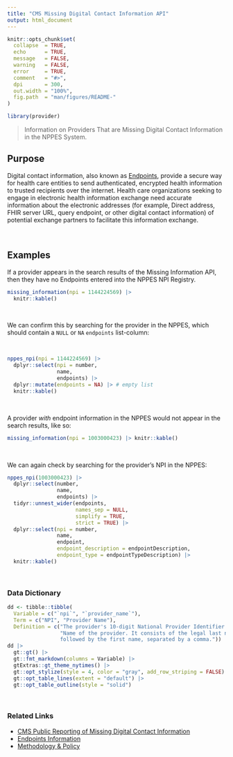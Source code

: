 ```yaml
---
title: "CMS Missing Digital Contact Information API"
output: html_document
---
```



```r
knitr::opts_chunk$set(
  collapse  = TRUE,
  echo      = TRUE, 
  message   = FALSE, 
  warning   = FALSE,
  error     = TRUE,
  comment   = "#>",
  dpi       = 300, 
  out.width = "100%",
  fig.path  = "man/figures/README-"
)
```

```r
library(provider)
```

> Information on Providers That are Missing Digital Contact Information in the NPPES System.

## Purpose

Digital contact information, also known as [Endpoints](https://nppes.cms.hhs.gov/webhelp/nppeshelp/HEALTH%20INFORMATION%20EXCHANGE.html), provide a secure way for health care entities to send authenticated, encrypted health information to trusted recipients over the internet. Health care organizations seeking to engage in electronic health information exchange need accurate information about the electronic addresses (for example, Direct address, FHIR server URL, query endpoint, or other digital contact information) of potential exchange partners to facilitate this information exchange.

<br>

## Examples

If a provider appears in the search results of the Missing Information API, then they have no Endpoints entered into the NPPES NPI Registry.

```r
missing_information(npi = 1144224569) |> 
  knitr::kable()
```



<br>

We can confirm this by searching for the provider in the NPPES, which should contain a `NULL` or `NA` `endpoints` list-column:

<br>

```r
nppes_npi(npi = 1144224569) |> 
  dplyr::select(npi = number, 
                name, 
                endpoints) |> 
  dplyr::mutate(endpoints = NA) |> # empty list
  knitr::kable()
```

<br>

A provider *with* endpoint information in the NPPES would not appear in the search results, like so:

```r
missing_information(npi = 1003000423) |> knitr::kable()
```

<br>

We can again check by searching for the provider's NPI in the NPPES:

```r
nppes_npi(1003000423) |> 
  dplyr::select(number, 
                name, 
                endpoints) |> 
  tidyr::unnest_wider(endpoints, 
                      names_sep = NULL, 
                      simplify = TRUE, 
                      strict = TRUE) |> 
  dplyr::select(npi = number, 
                name, 
                endpoint, 
                endpoint_description = endpointDescription, 
                endpoint_type = endpointTypeDescription) |> 
  knitr::kable()
```

<br>

### Data Dictionary

```r
dd <- tibble::tibble(
  Variable = c("`npi`", "`provider_name`"),
  Term = c("NPI", "Provider Name"),
  Definition = c("The provider's 10-digit National Provider Identifier.", 
                 "Name of the provider. It consists of the legal last name 
                 followed by the first name, separated by a comma."))
dd |> 
  gt::gt() |> 
  gt::fmt_markdown(columns = Variable) |> 
  gtExtras::gt_theme_nytimes() |> 
  gt::opt_stylize(style = 4, color = "gray", add_row_striping = FALSE) |> 
  gt::opt_table_lines(extent = "default") |> 
  gt::opt_table_outline(style = "solid")
```

<br>

### Related Links

   - [CMS Public Reporting of Missing Digital Contact Information](https://data.cms.gov/provider-compliance/public-reporting-of-missing-digital-contact-information)
   - [Endpoints Information](https://nppes.cms.hhs.gov/webhelp/nppeshelp/HEALTH%20INFORMATION%20EXCHANGE.html)
   - [Methodology & Policy](https://data.cms.gov/sites/default/files/2021-12/8eb2b4bf-6e5f-4e05-bcdb-39c07ad8f77a/Missing_Digital_Contact_Info_Methods%20.pdf)

<br><br>
